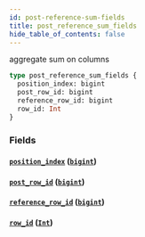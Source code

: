 ```yaml
---
id: post-reference-sum-fields
title: post_reference_sum_fields
hide_table_of_contents: false
---
```


aggregate sum on columns

```graphql
type post_reference_sum_fields {
  position_index: bigint
  post_row_id: bigint
  reference_row_id: bigint
  row_id: Int
}
```

### Fields

#### [`position_index`](#) ([`bigint`](../scalars/bigint))

#### [`post_row_id`](#) ([`bigint`](../scalars/bigint))

#### [`reference_row_id`](#) ([`bigint`](../scalars/bigint))

#### [`row_id`](#) ([`Int`](../scalars/int))
